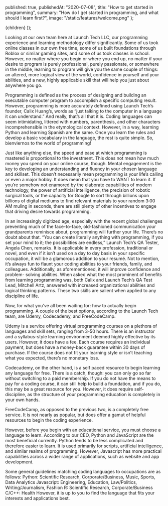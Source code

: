 
  published: true,
  publishedAt: "2020-07-08",
  title: "How to get started in programming",
  summary: "How do I get started in programming, and what should I learn first?",
  image: "/static/features/welcome.png"
};

  <BlogPost path={router.pathname} meta={meta}>
    {children}
  </BlogPost>
));

Looking at our own team here at Launch Tech LLC, our programming experience and learning methodology differ significantly. Some of us took online classes in our own free time, some of us built foundations through Roblox or similar gaming sites, and some of us took classes in school. However, no matter where you begin or where you end up, no matter if your desire to program is purely professional, purely passionate, or somewhere in the middle, learning to program will give you the same couple of things: an altered, more logical view of the world, confidence in yourself and your abilities, and a new, highly applicable skill that will help you just about anywhere you go.

Programming is defined as the process of designing and building an executable computer program to accomplish a specific computing result. However, programming is more accurately defined using Launch Tech’s founder, Calix Huang’s, words as “just talking to the computer in a language it can understand.” And really, that’s all that it is. Coding languages can seem intimidating, littered with numbers, parenthesis, and other characters incomprehensible in the etymological context. However, in a way, learning Python and learning Spanish are the same. Once you learn the rules and develop a basic vocabulary in the language, the rest is quite simple. So, bienviernos to the world of programming!

Just like anything else, the speed and ease at which programming is mastered is proportional to the investment. This does not mean how much money you spend on your online course, though. Mental engagement is the key to developing an understanding and fluency in your chosen language and skillset. This doesn’t necessarily mean programming is your life’s calling or even a major hobby. It does mean that you have to WANT to learn it. If you’re somehow not enamored by the elaborate capabilities of modern technology, the power of artificial intelligence, the precision of robotic surgical tools, or the capacity for Google to sort through billions upon billions of digital mediums to find relevant materials to your random 3:00 AM muling in seconds, there are still plenty of other incentives to engage that driving desire towards programming.

In an increasingly digitized age, especially with the recent global challenges preventing much of the face-to-face, old-fashioned communication your grandparents reminisce about, programming will further your life. There’s no doubt about that. “You can create literally anything with programming, if you set your mind to it; the possibilities are endless,” Launch Tech’s QA Tester, Angela Chen, remarks. It is applicable in every profession, traditional or novel, and even if it isn’t used on a day to day basis in your specific occupation, it will be a glamorous addition to your resumé. Not to mention, it’s always fun to flaunt your coding abilities to your friends, family, and colleagues. Additionally, as aforementioned, it will improve confidence and problem- solving abilities. When asked what the most prominent of benefits from learning programming was, both Calix and Launch Tech’s QA Test Lead, Mitchell Artz, answered with increased organizational abilities and logical thinking patterns. These two skills are salient when applied to any discipline of life.

Now, for what you’ve all been waiting for: how to actually begin programming. A couple of the best options, according to the Launch Tech team, are Udemy, Codecademy, and FreeCodeCamp.

Udemy is a service offering virtual programming courses on a plethora of languages and skill sets, ranging from 3-50 hours. There is an instructor and a syllabus-style learning environment deemed highly effective by its users. However, it does have a fee. Each course requires an individual payment, but does have a money-back guarantee within 30 days of purchase. If the course does not fit your learning style or isn’t teaching what you expected, there’s no monetary loss.

Codecademy, on the other hand, is a self paced resource to begin learning any language for free. There is a catch, though: you can only go so far without switching to a paid membership. If you do not have the means to pay for a coding course, it can still help to build a foundation, and if you do, this may be a great resource for you. However, it does require self-discipline, as the structure of your programming education is completely in your own hands.

FreeCodeCamp, as opposed to the previous two, is a completely free service. It is not nearly as popular, but does offer a gamut of helpful resources to begin the coding experience.

However, before you begin with an educational service, you must choose a language to learn. According to our CEO, Python and JavaScript are the most beneficial currently. Python tends to be less complicated and therefore easier to learn. It is used primarily for scripts, artificial intelligence, and similar realms of programming. However, Javascript has more practical capabilities across a wider range of applications, such as website and app development.

Some general guidelines matching coding languages to occupations are as follows:
Python: Scientific Research, Corporate/Business, Music, Sports, Data Analytics
Javascript: Engineering, Education, Law/Politics, Writing/Journalism, Fashion
R: Scientific Research, Corporate/Business
C/C++: Health
However, it is up to you to find the language that fits your interests and applications best.
